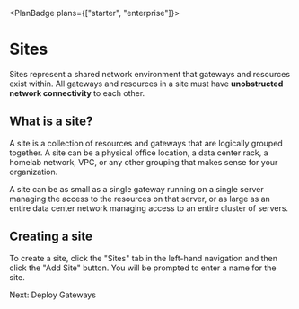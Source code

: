 
<PlanBadge plans={["starter", "enterprise"]}>

# Sites

</PlanBadge>

Sites represent a shared network environment that gateways and resources exist
within. All gateways and resources in a site must have **unobstructed network
connectivity** to each other.

## What is a site?

A site is a collection of resources and gateways that are logically grouped
together. A site can be a physical office location, a data center rack, a
homelab network, VPC, or any other grouping that makes sense for your
organization.

A site can be as small as a single gateway running on a single server managing
the access to the resources on that server, or as large as an entire data center
network managing access to an entire cluster of servers.

## Creating a site

To create a site, click the "Sites" tab in the left-hand navigation and then
click the "Add Site" button. You will be prompted to enter a name for the site.

<NextStep href="/kb/deploy/gateways">Next: Deploy Gateways</NextStep>

<SupportOptions />
